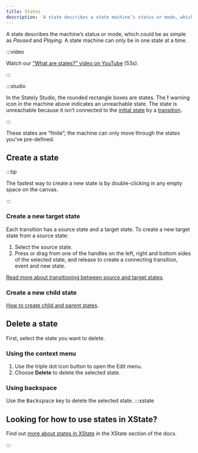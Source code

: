 ```yaml
---
title: States
description: 'A state describes a state machine’s status or mode, which could be as simple as Paused and Playing. A state machine can only be in one state at a time.'
---
```


A state describes the machine’s status or mode, which could be as simple as *Paused* and *Playing*. A state machine can only be in one state at a time.

:::video

Watch our [“What are states?” video on YouTube](https://www.youtube.com/watch?v=z-6yhmSWUcc&list=PLvWgkXBB3dd4I_l-djWVU2UGPyBgKfnTQ&index=2) (53s).

:::

<EmbedMachine
  name="Video player"
  embedURL="https://stately.ai/registry/editor/embed/e13bef2b-bb13-4465-96ac-0bc25340688e?machineId=741f69fd-7f01-4932-9407-6871e225bb6d"
/>

:::studio

In the Stately Studio, the rounded rectangle boxes are states. The **!** warning icon in the machine above indicates an unreachable state. The state is unreachable because it isn’t connected to the [initial state](/states/initial-states.mdx) by a [transition](/transitions-and-events/intro.mdx).

:::

These states are “finite”; the machine can only move through the states you’ve pre-defined.

## Create a state

:::tip

The fastest way to create a new state is by double-clicking in any empty space on the canvas.

:::

### Create a new target state

Each transition has a source state and a target state. To create a new target state from a source state:

1. Select the source state.
2. Press or drag from one of the <Plus size={18} /> handles on the left, right and bottom sides of the selected state, and release to create a connecting transition, event and new state.

[Read more about transitioning between source and target states](/transitions-and-events/intro.mdx#using-transitions-and-events-in-stately-studio).

### Create a new child state

[How to create child and parent states](parent-states.mdx).

## Delete a state

First, select the state you want to delete.

### Using the context menu

1. Use the <MoreHorizontal size={18} /> triple dot icon button to open the Edit menu.
2. Choose **Delete** to delete the selected state.

### Using backspace

Use the <kbd>Backspace</kbd> key to delete the selected state.
:::xstate

## Looking for how to use states in XState?

Find out [more about states in XState](/xstate/basics/what-is-a-statechart.mdx#states) in the XState section of the docs.

:::
